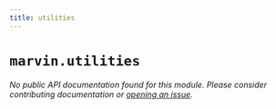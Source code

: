```yaml
---
title: utilities
---
```


# `marvin.utilities`

*No public API documentation found for this module. Please consider contributing documentation or [opening an issue](https://github.com/prefectHQ/marvin/issues/new).*
